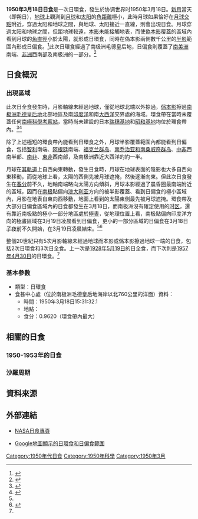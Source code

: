 {{NoteTA
|1=zh-cn:南乔治亚和南桑威奇; zh-tw:南喬治亞與南三明治; zh-hk:南佐治亞與南桑威奇
}}
{{Infobox Solar eclipse
| Year        = 1950
| Month       = 3
| Day         = 18
| Type        = 日環食
| Image       = SE1950Mar18A.png
| Image size  = 200px
| Image intro = 1950年3月18日日環食路徑圖
  <!--   日食資料   -->
| Gamma       = -0.9988
| Mag         = 0.9620
| Saros       = 119
| Saros total = 71
| Saros seq   = 62
  <!--     食甚     -->
| Duration    = 
| Location    = [[南极洲|南极洲]][[毛德皇后地|毛德皇后地]]海岸以北760公里
| Coords      = {{coord|60|55.3|S|40|58.9|E}}
| Width       = 
  <!--   開始時間   -->
| Partial     = 
| Start type  = 
| Centre      = 
| Greatest    = 15:31:32.1
  <!--     倒數     -->
| hour        = 15
| minute      = 31
| second      = 32
| Duration_s  = 
}}
'''1950年3月18日日食'''是一次日環食，發生於协调世界时1950年3月18日。[[新月|新月]]當天（即朔日），[[地球|地球]]上觀測到[[月球|月球]]和[[太阳|太阳]]的[[角距離|角距離]]極小，此時月球如果恰好在[[月球交點|月球交點]]附近，穿過太阳和地球之間，與地球、太阳接近一直線，則會出現日食。月球穿過太阳和地球之間，但距地球較遠，[[本影|本影]]未能接觸地表，而使[[偽本影|偽本影]]覆蓋的區域內看到月球的[[角直徑|角直徑]]小於太陽，就形成日環食，同時在偽本影兩側數千公里的[[半影|半影]]範圍內形成日偏食。<ref name="astron">{{cite web|author=樊忠玉|title=日（月）食|url=http://www.astron.ac.cn/bencandy-51-1630-1.htm|publisher=中国天文科普网|accessdate=2016-03-25|archive-date=2014-09-17|archive-url=https://web.archive.org/web/20140917080048/http://www.astron.ac.cn/bencandy-51-1630-1.htm|dead-url=no}}</ref>此次日環食經過了南极洲毛德皇后地，日偏食則覆蓋了[[南美洲|南美洲]]南端、[[非洲|非洲]]西南部及南极洲的一部分。<ref name="NASAGIF">{{cite web|author=Fred Espenak|title=Annular Solar Eclipse of 1950 Mar 18|url=http://eclipse.gsfc.nasa.gov/SEplot/SEplot1901/SE1950Mar18A.GIF|publisher=NASA Eclipse Web Site|accessdate=2016-03-25|archive-date=2020-10-25|archive-url=https://web.archive.org/web/20201025000138/https://eclipse.gsfc.nasa.gov/SEplot/SEplot1901/SE1950Mar18A.GIF|dead-url=no}}{{en}}</ref>

== 日食概況 ==
=== 出現區域 ===
此次日全食發生時，月影軸線未經過地球，僅從地球北端以外掠過，[[僞本影|僞本影]]擦過[[南极洲|南极洲]][[毛德皇后地|毛德皇后地]]北部地區及南[[印度洋|印度洋]]和南[[大西洋|大西洋]]交界處的海域。環食帶在當時未覆蓋任何[[南極科學考察站|南極科學考察站]]，當時尚未建設的日本[[瑞穗基地|瑞穗基地]]和[[昭和基地|昭和基地]]均位於環食帶內。<ref>{{cite web|author=Fred Espenak|title=Annular Solar Eclipse of 1950 Mar 18 - Google Maps and Solar Eclipse Paths|url=http://eclipse.gsfc.nasa.gov/SEgoogle/SEgoogle1901/SE1950Mar18Agoogle.html|publisher=NASA Eclipse Web Site|accessdate=2016-03-25|archive-date=2020-10-25|archive-url=https://web.archive.org/web/20201025000408/https://eclipse.gsfc.nasa.gov/SEgoogle/SEgoogle1901/SE1950Mar18Agoogle.html|dead-url=no}}{{en}}</ref><ref>{{cite web|author=Xavier M. Jubier|title=Eclipse Annulaire de Soleil du 18 mars 1950 - Cartographie Interactive Google (1950 March 18 Annular Solar Eclipse - Interactive Google Map)|url=http://xjubier.free.fr/site_pages/solar_eclipses/xSE_GoogleMap3.php?Ecl=+19500318|accessdate=2016-03-25|archive-date=2017-04-06|archive-url=https://web.archive.org/web/20170406183645/http://xjubier.free.fr/site_pages/solar_eclipses/xSE_GoogleMap3.php?Ecl=+19500318|dead-url=no}}{{fr}}{{en}}</ref>

除了上述極短的環食帶內能看到日環食之外，月球半影覆蓋範圍內都能看到日偏食，包括[[智利|智利]]南端、[[阿根廷|阿根廷]]南端、[[福克兰群岛|福克兰群岛]]、[[南乔治亚和南桑威奇群岛|南乔治亚和南桑威奇群岛]]、[[中部非洲|中非]]西南半部、[[南部非洲|南非]]、[[东部非洲|東非]]西南部，及南极洲靠近大西洋的約一半。

月球在[[月球軌道|其軌道]]上自西向東轉動，發生日食時，月球在地球表面的陰影也大多自西向東移動，而從地球上看，太陽的西側先被月球遮掩，然後逐漸向東。但此次日食發生在[[春分|春分]]前不久，地軸南端略向太陽方向傾斜，月球本影經過了晨昏圈最南端附近的區域，因而在[[南极|南极]]點偏向[[澳大利亚|澳大利亚]]方向的被半影覆蓋、看到日偏食的極小區域內，月影在地表自東向西移動，地面上看到的太陽東側最先被月球遮掩。環食帶及大部分日偏食區域內的日食都發生在3月18日，而南极洲沒有確定使用的[[时区|时区]]，還有靠近南极點的極小一部分地區處於[[極晝|極晝]]，從地理位置上看，南极點偏向印度洋方向的極晝區域在3月19日凌晨看到日偏食，更小的一部分區域的日偏食在3月18日[[子夜|子夜]]前不久開始，在3月19日凌晨結束。<ref name="NASAGIF"/><ref name="NASACatalog">{{cite web|author=Fred Espenak|title=Catalog of Solar Eclipses (1901 to 2000)|url=http://eclipse.gsfc.nasa.gov/SEcat5/SE1901-2000.html|publisher=NASA Eclipse Web Site|accessdate=2016-03-25|archive-date=2008-08-29|archive-url=https://web.archive.org/web/20080829151131/http://eclipse.gsfc.nasa.gov/SEcat5/SE1901-2000.html|dead-url=no}}{{en}}</ref>

整個20世紀只有5次月影軸線未經過地球而本影或僞本影擦過地球一端的日食，包括2次日環食和3次日全食。上一次是[[1928年5月19日日食|1928年5月19日]]的日全食，而下次則是[[1957年4月30日日食|1957年4月30日]]的日環食。<ref name="NASACatalog"/>

=== 基本參數 ===
{{NoteUTC}}
* 類型：日環食
* 食甚中心處（位於南极洲毛德皇后地海岸以北760公里的洋面）資料：
** 時間：1950年3月18日15:31:32.1
** 地點：{{coord|60|55.3|S|40|58.9|E}}
** 食分：0.9620（環食帶內最大）

== 相關的日食 ==
=== 1950-1953年的日食 ===
{{Solar eclipse set 1950-1953}}

=== 沙羅周期 ===
{{Solar Saros series 119}}

== 資料來源 ==
{{reflist}}

== 外部連結 ==
{{日食主題}}
* [http://eclipse.gsfc.nasa.gov/solar.html NASA日食專頁]{{Wayback|url=http://eclipse.gsfc.nasa.gov/solar.html |date=20190108200537 }}{{en}}
{{Solar eclipse NASA reference|1901/SE1950Mar18A}}
* [http://xjubier.free.fr/site_pages/solar_eclipses/xSE_GoogleMap3.php?Ecl=+19500318 Google地圖顯示的日環食和日偏食範圍]{{Wayback|url=http://xjubier.free.fr/site_pages/solar_eclipses/xSE_GoogleMap3.php?Ecl=+19500318 |date=20170406183645 }}{{fr}}{{en}}

{{Solar eclipses
|nature=日環食
|previous=[[1949年10月21日日食|1949年10月21日日食]]|natureprevious=日偏食
|previoussamenature=[[1948年5月9日日食|1948年5月9日日食]]
|next=[[1950年9月12日日食|1950年9月12日日食]]|naturenext=日全食
|nextsamenature=[[1951年3月7日日食|1951年3月7日日食]]
}}
{{日食}}

[[Category:1950年代日食|Category:1950年代日食]]
[[Category:1950年科學|Category:1950年科學]]
[[Category:1950年3月|Category:1950年3月]]